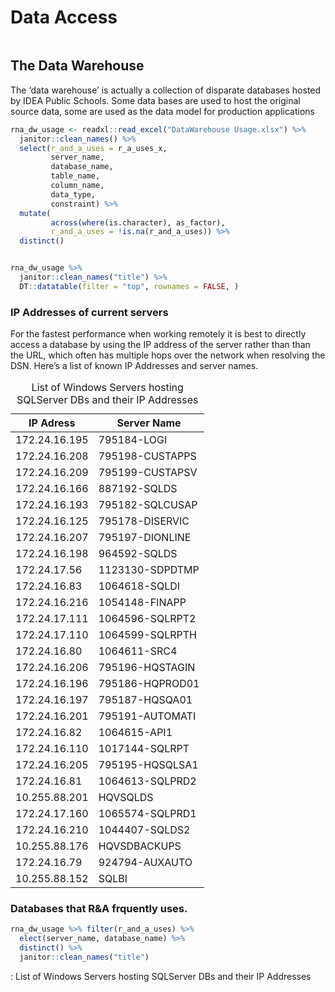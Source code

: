 # Data Access

```r

```

## The Data Warehouse
The 'data warehouse' is actually a collection of disparate databases hosted by IDEA Public Schools.  Some data bases are used to host the original source data, some are used as the data model for production applications

```r

rna_dw_usage <- readxl::read_excel("DataWarehouse Usage.xlsx") %>% 
  janitor::clean_names() %>% 
  select(r_and_a_uses = r_a_uses_x,
         server_name, 
         database_name, 
         table_name, 
         column_name, 
         data_type, 
         constraint) %>% 
  mutate(
         across(where(is.character), as_factor),
         r_and_a_uses = !is.na(r_and_a_uses)) %>% 
  distinct()


rna_dw_usage %>% 
  janitor::clean_names("title") %>% 
  DT::datatable(filter = "top", rownames = FALSE, )
```


### IP Addresses of current servers

For the fastest performance when working remotely it is best to directly access a database by using the IP address of the server rather than than the URL, which often has multiple hops over the network when resolving the DSN. Here's a list of known IP Addresses and server names.

| IP Adress   | Server Name       |
|-------------|-------------------|
|172.24.16.195|   795184-LOGI     |
|172.24.16.208|   795198-CUSTAPPS |
|172.24.16.209|   795199-CUSTAPSV |
|172.24.16.166|   887192-SQLDS    |
|172.24.16.193|   795182-SQLCUSAP |
|172.24.16.125|   795178-DISERVIC |
|172.24.16.207|   795197-DIONLINE |
|172.24.16.198|   964592-SQLDS    |
|172.24.17.56 |   1123130-SDPDTMP |
|172.24.16.83 |   1064618-SQLDI   |
|172.24.16.216|   1054148-FINAPP  |
|172.24.17.111|   1064596-SQLRPT2 |
|172.24.17.110|   1064599-SQLRPTH |
|172.24.16.80 |   1064611-SRC4    |
|172.24.16.206|   795196-HQSTAGIN |
|172.24.16.196|   795186-HQPROD01 |
|172.24.16.197|   795187-HQSQA01  |
|172.24.16.201|   795191-AUTOMATI |
|172.24.16.82 |   1064615-API1    |
|172.24.16.110|   1017144-SQLRPT  |
|172.24.16.205|   795195-HQSQLSA1 | 
|172.24.16.81 |   1064613-SQLPRD2 |
|10.255.88.201|   HQVSQLDS        |
|172.24.17.160|   1065574-SQLPRD1 |
|172.24.16.210|   1044407-SQLDS2  |
|10.255.88.176|   HQVSDBACKUPS    |
|172.24.16.79 |   924794-AUXAUTO  |
|10.255.88.152|   SQLBI           |

: List of Windows Servers hosting SQLServer DBs and their IP Addresses


### Databases that R&A frquently uses. 
```r
rna_dw_usage %>% filter(r_and_a_uses) %>% 
  elect(server_name, database_name) %>% 
  distinct() %>% 
  janitor::clean_names("title")
```
: List of Windows Servers hosting SQLServer DBs and their IP Addresses

